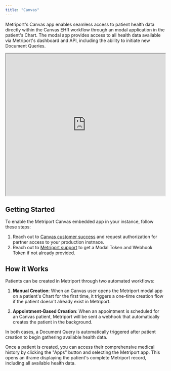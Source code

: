 ```yaml
---
title: "Canvas"
---
```


Metriport's Canvas app enables seamless access to patient health data directly within the Canvas EHR workflow through an modal application in the patient's Chart. The modal app provides access to all health data available via Metriport's dashboard and API, including the ability to initiate new Document Queries.

<iframe
  src="https://www.loom.com/embed/22ab46cd49e644698ac5ea9717b06dc2?sid=5431da1d-f505-429f-9e79-88c0307ed326"
  width="100%"
  height="450px"
></iframe>

## Getting Started

To enable the Metriport Canvas embedded app in your instance, follow these steps:

1. Reach out to [Canvas customer success](mailto:customersuccess@canvasmedical.com) and request authorization for partner access to your production instnace.
2. Reach out to [Metriport support](mailto:support@metriport.com) to get a Modal Token and Webhook Token if not already provided.

## How it Works

Patients can be created in Metriport through two automated workflows:

1. **Manual Creation**: When an Canvas user opens the Metriport modal app on a patient's Chart for the first time, it triggers a one-time creation flow if the patient doesn't already exist in Metriport.

2. **Appointment-Based Creation**: When an appointment is scheduled for an Canvas patient, Metriport will be sent a webhook that automatically creates the patient in the background.

In both cases, a Document Query is automatically triggered after patient creation to begin gathering available health data.

Once a patient is created, you can access their comprehensive medical history by clicking the "Apps" button and selecting the Metriport app. This opens an iframe displaying the patient's complete Metriport record, including all available health data.
